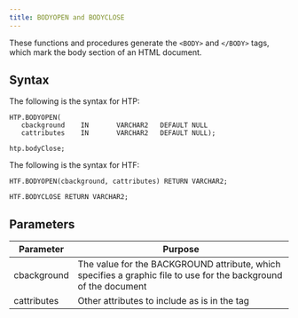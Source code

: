 ```yaml
---
title: BODYOPEN and BODYCLOSE
---
```


These functions and procedures generate the `<BODY>` and `</BODY>` tags, which mark the body section of an HTML document.

## Syntax 

The following is the syntax for HTP:

```
HTP.BODYOPEN(
   cbackground    IN       VARCHAR2   DEFAULT NULL
   cattributes    IN       VARCHAR2   DEFAULT NULL);

htp.bodyClose;
```

The following is the syntax for HTF:

```
HTF.BODYOPEN(cbackground, cattributes) RETURN VARCHAR2;

HTF.BODYCLOSE RETURN VARCHAR2;
```

## Parameters 

| Parameter | Purpose  |
| --------- | -------- |
| cbackground | The value for the BACKGROUND attribute, which specifies a graphic file to use for the background of the document |
| cattributes | Other attributes to include as is in the tag |
